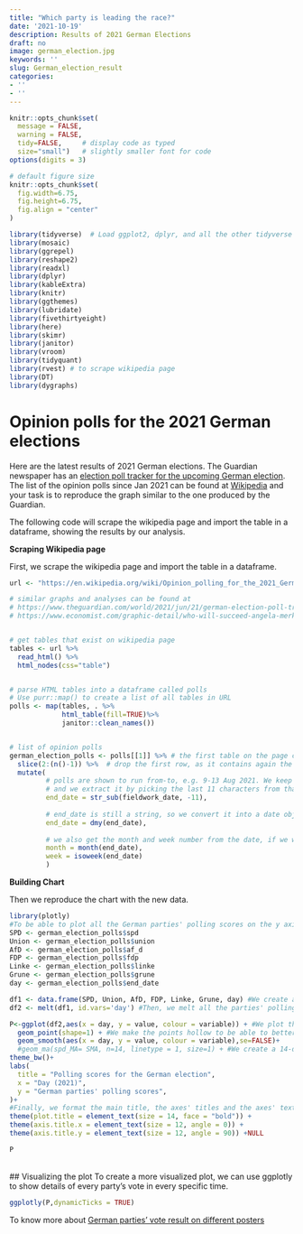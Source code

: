 ```yaml
---
title: "Which party is leading the race?"
date: '2021-10-19'
description: Results of 2021 German Elections
draft: no
image: german_election.jpg
keywords: ''
slug: German_election_result
categories:
- ''
- ''
---
```


```r
knitr::opts_chunk$set(
  message = FALSE, 
  warning = FALSE, 
  tidy=FALSE,     # display code as typed
  size="small")   # slightly smaller font for code
options(digits = 3)

# default figure size
knitr::opts_chunk$set(
  fig.width=6.75, 
  fig.height=6.75,
  fig.align = "center"
)
```


```r
library(tidyverse)  # Load ggplot2, dplyr, and all the other tidyverse packages
library(mosaic)
library(ggrepel)
library(reshape2)
library(readxl)
library(dplyr)
library(kableExtra)
library(knitr)
library(ggthemes)
library(lubridate)
library(fivethirtyeight)
library(here)
library(skimr)
library(janitor)
library(vroom)
library(tidyquant)
library(rvest) # to scrape wikipedia page
library(DT)
library(dygraphs)
```


# Opinion polls for the 2021 German elections

Here are the latest results of 2021 German elections.
The Guardian newspaper has an [election poll tracker for the upcoming German election](https://www.theguardian.com/world/2021/aug/20/german-election-poll-tracker-who-will-be-the-next-chancellor).
The list of the opinion polls since Jan 2021 can be found at [Wikipedia](https://en.wikipedia.org/wiki/Opinion_polling_for_the_2021_German_federal_election) and your task is to reproduce the graph similar to the one produced by the Guardian. 


The following code will scrape the wikipedia page and import the table in a dataframe, showing the results by our analysis.


**Scraping Wikipedia page**

First, we scrape the wikipedia page and import the table in a dataframe.


```r
url <- "https://en.wikipedia.org/wiki/Opinion_polling_for_the_2021_German_federal_election"

# similar graphs and analyses can be found at 
# https://www.theguardian.com/world/2021/jun/21/german-election-poll-tracker-who-will-be-the-next-chancellor
# https://www.economist.com/graphic-detail/who-will-succeed-angela-merkel


# get tables that exist on wikipedia page 
tables <- url %>% 
  read_html() %>% 
  html_nodes(css="table")


# parse HTML tables into a dataframe called polls 
# Use purr::map() to create a list of all tables in URL
polls <- map(tables, . %>% 
             html_table(fill=TRUE)%>% 
             janitor::clean_names())


# list of opinion polls
german_election_polls <- polls[[1]] %>% # the first table on the page contains the list of all opinions polls
  slice(2:(n()-1)) %>%  # drop the first row, as it contains again the variable names and last row that contains 2017 results
  mutate(
         # polls are shown to run from-to, e.g. 9-13 Aug 2021. We keep the last date, 13 Aug here, as the poll date
         # and we extract it by picking the last 11 characters from that field
         end_date = str_sub(fieldwork_date, -11),
         
         # end_date is still a string, so we convert it into a date object using lubridate::dmy()
         end_date = dmy(end_date),
         
         # we also get the month and week number from the date, if we want to do analysis by month- week, etc.
         month = month(end_date),
         week = isoweek(end_date)
         )
```




**Building Chart**

Then we reproduce the chart with the new data.

```r
library(plotly)
#To be able to plot all the German parties' polling scores on the y axis by date, we need to rework our data set so as to have the date as a function of all the parties' polling score. To to this, we first have to define variables for each party' polling score.
SPD <- german_election_polls$spd
Union <- german_election_polls$union
AfD <- german_election_polls$af_d
FDP <- german_election_polls$fdp
Linke <- german_election_polls$linke
Grune <- german_election_polls$grune
day <- german_election_polls$end_date

df1 <- data.frame(SPD, Union, AfD, FDP, Linke, Grune, day) #We create a new data frame to which we assign all the variables we created.
df2 <- melt(df1, id.vars='day') #Then, we melt all the parties' polling scores and keep the date as the other variable.

```


```r
P<-ggplot(df2,aes(x = day, y = value, colour = variable)) + #We plot the days and the parties' polling scores. We colour the parties to be able to differentiate them.
  geom_point(shape=1) + #We make the points hollow to be able to better see the rolling average we'll create.+
  geom_smooth(aes(x = day, y = value, colour = variable),se=FALSE)+
  #geom_ma(spd_MA= SMA, n=14, linetype = 1, size=1) + #We create a 14-day rolling average following the Guardian's methodology. We change the linetype to a solid one so that it is more easily readable.
theme_bw()+
labs(
  title = "Polling scores for the German election",
  x = "Day (2021)",
  y = "German parties' polling scores",
)+
#Finally, we format the main title, the axes' titles and the axes' text to make the chart more easily readable.
theme(plot.title = element_text(size = 14, face = "bold")) +
theme(axis.title.x = element_text(size = 12, angle = 0)) +
theme(axis.title.y = element_text(size = 12, angle = 90)) +NULL

P

```
\n\
## Visualizing the plot
To create a more visualized plot, we can use ggplotly to show details of every party's vote in every specific time.
```r
ggplotly(P,dynamicTicks = TRUE)
```
To know more about [German parties' vote result on different posters](https://graphics.reuters.com/GERMANY-ELECTION/POLLS/jnpweekxypw/)
